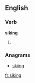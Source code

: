 ==English==

===Verb===
'''siking'''

# {{present participle of|sike}}

===Anagrams===
* [[skiing#English|skiing]]

[[fr:siking]]